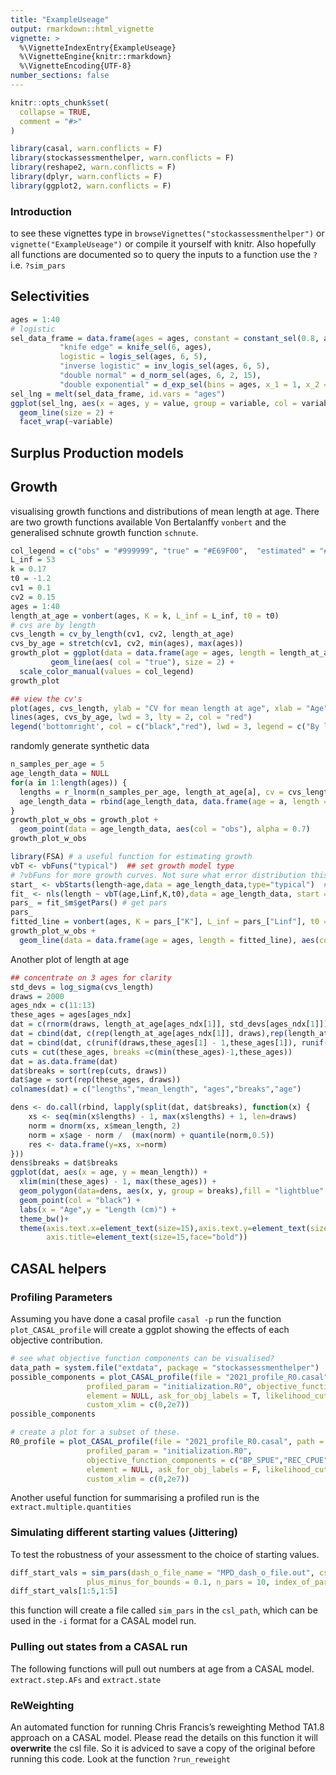 ```yaml
---
title: "ExampleUseage"
output: rmarkdown::html_vignette
vignette: >
  %\VignetteIndexEntry{ExampleUseage}
  %\VignetteEngine{knitr::rmarkdown}
  %\VignetteEncoding{UTF-8}
number_sections: false  
---
```


```r
knitr::opts_chunk$set(
  collapse = TRUE,
  comment = "#>"
)
```

```r
library(casal, warn.conflicts = F)
library(stockassessmenthelper, warn.conflicts = F)
library(reshape2, warn.conflicts = F)
library(dplyr, warn.conflicts = F)
library(ggplot2, warn.conflicts = F)
```

### Introduction
to see these vignettes type in `browseVignettes("stockassessmenthelper")` or `vignette("ExampleUseage")` or compile it yourself with knitr. Also hopefully all functions are documented so to query the inputs to a function use the `?` i.e. `?sim_pars`

## Selectivities
```r
ages = 1:40
# logistic
sel_data_frame = data.frame(ages = ages, constant = constant_sel(0.8, ages), 
           "knife edge" = knife_sel(6, ages), 
           logistic = logis_sel(ages, 6, 5), 
           "inverse logistic" = inv_logis_sel(ages, 6, 5), 
           "double normal" = d_norm_sel(ages, 6, 2, 15), 
           "double exponential" = d_exp_sel(bins = ages, x_1 = 1, x_2 = 30, x_0 = 6, y_1 = 0.25, y_2 = 0.15, y_0 = 0.09))
sel_lng = melt(sel_data_frame, id.vars = "ages")
ggplot(sel_lng, aes(x = ages, y = value, group = variable, col = variable)) +
  geom_line(size = 2) +
  facet_wrap(~variable)

```


## Surplus Production models


## Growth
visualising growth functions and distributions of mean length at age. There are two growth functions available Von Bertalanffy `vonbert` and the generalised schnute growth function `schnute`.

```r
col_legend = c("obs" = "#999999", "true" = "#E69F00",  "estimated" = "#56B4E9")
L_inf = 53
k = 0.17
t0 = -1.2
cv1 = 0.1
cv2 = 0.15
ages = 1:40
length_at_age = vonbert(ages, K = k, L_inf = L_inf, t0 = t0)
# cvs are by length
cvs_length = cv_by_length(cv1, cv2, length_at_age)
cvs_by_age = stretch(cv1, cv2, min(ages), max(ages))
growth_plot = ggplot(data = data.frame(age = ages, length = length_at_age), aes(x = age, y = length)) +
         geom_line(aes( col = "true"), size = 2) +
  scale_color_manual(values = col_legend)
growth_plot
```

```r
## view the cv's
plot(ages, cvs_length, ylab = "CV for mean length at age", xlab = "Age", type = "o", lwd = 3, ylim = c(0.05, 0.2))
lines(ages, cvs_by_age, lwd = 3, lty = 2, col = "red")
legend('bottomright', col = c("black","red"), lwd = 3, legend = c("By length", "By Age"))
```

randomly generate synthetic data

```r
n_samples_per_age = 5
age_length_data = NULL
for(a in 1:length(ages)) {
  lengths = r_lnorm(n_samples_per_age, length_at_age[a], cv = cvs_length[a])
  age_length_data = rbind(age_length_data, data.frame(age = a, length = lengths))
}
growth_plot_w_obs = growth_plot +
  geom_point(data = age_length_data, aes(col = "obs"), alpha = 0.7)
growth_plot_w_obs
```

```r
library(FSA) # a useful function for estimating growth
vbT <- vbFuns("typical")  ## set growth model type
# ?vbFuns for more growth curves. Not sure what error distribution this assumes?
start_ <- vbStarts(length~age,data = age_length_data,type="typical")  # start values
fit_ <- nls(length ~ vbT(age,Linf,K,t0),data = age_length_data, start = start_) # optimisation
pars_ = fit_$m$getPars() # get pars
pars_
fitted_line = vonbert(ages, K = pars_["K"], L_inf = pars_["Linf"], t0 = pars_["t0"])
growth_plot_w_obs +
  geom_line(data = data.frame(age = ages, length = fitted_line), aes(col = "estimated"), linetype = "dashed", size = 2)
```


Another plot of length at age


```r
## concentrate on 3 ages for clarity
std_devs = log_sigma(cvs_length)
draws = 2000
ages_ndx = c(11:13)
these_ages = ages[ages_ndx]
dat = c(rnorm(draws, length_at_age[ages_ndx[1]], std_devs[ages_ndx[1]]),rnorm(draws, length_at_age[ages_ndx[2]], std_devs[ages_ndx[2]]),rnorm(draws, length_at_age[ages_ndx[3]], std_devs[ages_ndx[3]]))
dat = cbind(dat, c(rep(length_at_age[ages_ndx[1]], draws),rep(length_at_age[ages_ndx[2]], draws),rep(length_at_age[ages_ndx[3]], draws)))
dat = cbind(dat, c(runif(draws,these_ages[1] - 1,these_ages[1]), runif(draws,these_ages[1],these_ages[2]), runif(draws,these_ages[2],these_ages[3])))
cuts = cut(these_ages, breaks =c(min(these_ages)-1,these_ages))
dat = as.data.frame(dat)
dat$breaks = sort(rep(cuts, draws))
dat$age = sort(rep(these_ages, draws))
colnames(dat) = c("lengths","mean_length", "ages","breaks","age")

dens <- do.call(rbind, lapply(split(dat, dat$breaks), function(x) {
    xs <- seq(min(x$lengths) - 1, max(x$lengths) + 1, len=draws)
    norm = dnorm(xs, x$mean_length, 2)
    norm = x$age - norm /  (max(norm) + quantile(norm,0.5))
    res <- data.frame(y=xs, x=norm)
}))
dens$breaks = dat$breaks
ggplot(dat, aes(x = age, y = mean_length)) +
  xlim(min(these_ages) - 1, max(these_ages)) + 
  geom_polygon(data=dens, aes(x, y, group = breaks),fill = "lightblue" ,alpha = 0.9) +
  geom_point(col = "black") + 
  labs(x = "Age",y = "Length (cm)") + 
  theme_bw()+
  theme(axis.text.x=element_text(size=15),axis.text.y=element_text(size=15),
        axis.title=element_text(size=15,face="bold"))
```



## CASAL helpers
### Profiling Parameters
Assuming you have done a casal profile `casal -p` run the function `plot_CASAL_profile` will create a ggplot showing the effects of each objective contribution.

```r
# see what objective function components can be visualised?
data_path = system.file("extdata", package = "stockassessmenthelper")
possible_components = plot_CASAL_profile(file = "2021_profile_R0.casal", path = data_path, 
                 profiled_param = "initialization.R0", objective_function_components = "all", 
                 element = NULL, ask_for_obj_labels = T, likelihood_cut_off = 100, 
                 custom_xlim = c(0,2e7))
possible_components
```



```r

# create a plot for a subset of these.
R0_profile = plot_CASAL_profile(file = "2021_profile_R0.casal", path = data_path, 
                 profiled_param = "initialization.R0", 
                 objective_function_components = c("BP_SPUE","REC_CPUE" ,"PS_AGE" ,"REC_AGE", "ST_AGE"), 
                 element = NULL, ask_for_obj_labels = F, likelihood_cut_off = 100, 
                 custom_xlim = c(0,2e7))
```

Another useful function for summarising a profiled run is the `extract.multiple.quantities`


### Simulating different starting values (Jittering)
To test the robustness of your assessment to the choice of starting values.

```r
diff_start_vals = sim_pars(dash_o_file_name = "MPD_dash_o_file.out", csl_path = data_path,
                 plus_minus_for_bounds = 0.1, n_pars = 10, index_of_pars_fixed = NULL)
diff_start_vals[1:5,1:5]
```

this function will create a file called `sim_pars` in the `csl_path`, which can be used in the `-i` format for a CASAL model run.



### Pulling out states from a CASAL run
The following functions will pull out numbers at age from a CASAL model.
`extract.step.AFs` and `extract.state` 


### ReWeighting
An automated function for running Chris Francis's reweighting Method TA1.8 approach on a CASAL model. Please read the details on this function it will **overwrite** the csl file. So it is adviced to save a copy of the original before running this code. Look at the function `?run_reweight`


